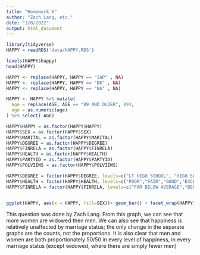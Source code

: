 ```yaml
---
title: "Homework 6"
author: "Zach Lang, etc."
date: "3/8/2022"
output: html_document
---
```


```r
library(tidyverse)
HAPPY = readRDS('data/HAPPY.RDS')

levels(HAPPY$happy)
head(HAPPY)

HAPPY <- replace(HAPPY, HAPPY == "IAP" , NA)
HAPPY <- replace(HAPPY, HAPPY == "DK" , NA)
HAPPY <- replace(HAPPY, HAPPY == "NA" , NA)

HAPPY <- HAPPY %>% mutate(
  age = replace(AGE, AGE == "89 AND OLDER", 89),
  age = as.numeric(age)
) %>% select(-AGE)

HAPPY$HAPPY = as.factor(HAPPY$HAPPY)
HAPPY$SEX = as.factor(HAPPY$SEX)
HAPPY$MARITAL = as.factor(HAPPY$MARITAL)
HAPPY$DEGREE = as.factor(HAPPY$DEGREE)
HAPPY$FINRELA = as.factor(HAPPY$FINRELA)
HAPPY$HEALTH = as.factor(HAPPY$HEALTH)
HAPPY$PARTYID = as.factor(HAPPY$PARTYID)
HAPPY$POLVIEWS = as.factor(HAPPY$POLVIEWS)

HAPPY$DEGREE = factor(HAPPY$DEGREE, levels=c("LT HIGH SCHOOL", "HIGH SCHOOL", "JUNIOR COLLEGE", "BACHELOR", "GRADUATE"))
HAPPY$HEALTH = factor(HAPPY$HEALTH, levels=c("POOR","FAIR","GOOD","EXCELLENT"))
HAPPY$FINRELA = factor(HAPPY$FINRELA, levels=c("FAR BELOW AVERAGE","BELOW AVERAGE","AVERAGE","ABOVE AVERAGE","FAR ABOVE AVERAGE"))


ggplot(HAPPY, aes(x = HAPPY, fill=SEX))+ geom_bar() + facet_wrap(HAPPY$MARITAL) +coord_flip()

```


This question was done by Zach Lang. From this graph, we can see that more women are widowed then men. We can also see that happiness is relatively unaffected by marriage status; the only change in the separate graphs are the counts, not the proportions. It is also clear that men and women are both proportionately 50/50 in every level of happiness, in every marriage status (except widowed, where there are simply fewer men)
